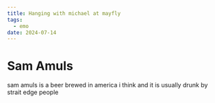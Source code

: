 ```yaml
---
title: Hanging with michael at mayfly
tags:
  - emo
date: 2024-07-14
---
```

# Sam Amuls

sam amuls is a beer brewed in america i think and it is usually drunk by strait edge people